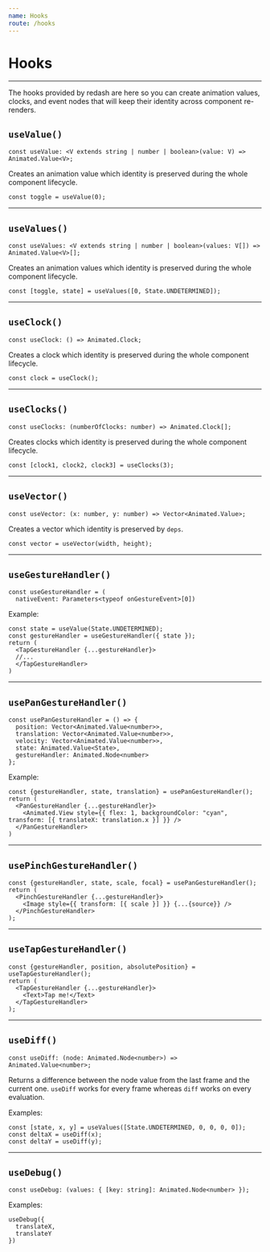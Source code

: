 ```yaml
---
name: Hooks
route: /hooks
---
```


# Hooks

---

The hooks provided by redash are here so you can create animation values, clocks, and event nodes that will keep their identity across component re-renders.


## `useValue()`

```tsx
const useValue: <V extends string | number | boolean>(value: V) => Animated.Value<V>;
```

Creates an animation value which identity is preserved during the whole component lifecycle.

```tsx
const toggle = useValue(0);
```

---

## `useValues()`

```tsx
const useValues: <V extends string | number | boolean>(values: V[]) => Animated.Value<V>[];
```

Creates an animation values which identity is preserved during the whole component lifecycle.

```tsx
const [toggle, state] = useValues([0, State.UNDETERMINED]);
```

---

## `useClock()`

```tsx
const useClock: () => Animated.Clock;
```

Creates a clock which identity is preserved during the whole component lifecycle.

```tsx
const clock = useClock();
```

---

## `useClocks()`

```tsx
const useClocks: (numberOfClocks: number) => Animated.Clock[];
```

Creates clocks which identity is preserved during the whole component lifecycle.

```tsx
const [clock1, clock2, clock3] = useClocks(3);
```
---

## `useVector()`

```tsx
const useVector: (x: number, y: number) => Vector<Animated.Value>;
```

Creates a vector which identity is preserved by `deps`.

```tsx
const vector = useVector(width, height);
```

---

## `useGestureHandler()`

```tsx
const useGestureHandler = (
  nativeEvent: Parameters<typeof onGestureEvent>[0])
```

Example:

```tsx
const state = useValue(State.UNDETERMINED);
const gestureHandler = useGestureHandler({ state });
return (
  <TapGestureHandler {...gestureHandler}>
  //...
  </TapGestureHandler>
)
```

---

## `usePanGestureHandler()`

```tsx
const usePanGestureHandler = () => {
  position: Vector<Animated.Value<number>>,
  translation: Vector<Animated.Value<number>>,
  velocity: Vector<Animated.Value<number>>,
  state: Animated.Value<State>,
  gestureHandler: Animated.Node<number>
};
```


Example:

```tsx
const {gestureHandler, state, translation} = usePanGestureHandler();
return (
  <PanGestureHandler {...gestureHandler}>
    <Animated.View style={{ flex: 1, backgroundColor: "cyan", transform: [{ translateX: translation.x }] }} />
  </PanGestureHandler>
)
```

---

## `usePinchGestureHandler()`

```tsx
const {gestureHandler, state, scale, focal} = usePanGestureHandler();
return (
  <PinchGestureHandler {...gestureHandler}>
    <Image style={{ transform: [{ scale }] }} {...{source}} />
  </PinchGestureHandler>
);
```

---

## `useTapGestureHandler()`

```tsx
const {gestureHandler, position, absolutePosition} = useTapGestureHandler();
return (
  <TapGestureHandler {...gestureHandler}>
    <Text>Tap me!</Text>
  </TapGestureHandler>
);
```

---

## `useDiff()`

```tsx
const useDiff: (node: Animated.Node<number>) => Animated.Value<number>;
```

Returns a difference between the node value from the last frame and the current one.
`useDiff` works for every frame whereas `diff` works on every evaluation.

Examples:

```tsx
const [state, x, y] = useValues([State.UNDETERMINED, 0, 0, 0, 0]);
const deltaX = useDiff(x);
const deltaY = useDiff(y);
```

---

## `useDebug()`

```tsx
const useDebug: (values: { [key: string]: Animated.Node<number> });
```

Examples:

```tsx
useDebug({
  translateX,
  translateY
})
```
